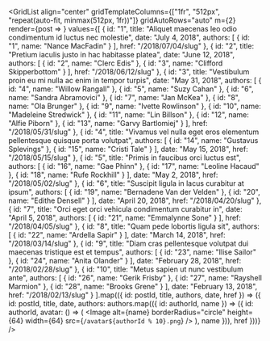 

<GridList
  align="center"
  gridTemplateColumns={["1fr", "512px", "repeat(auto-fit, minmax(512px, 1fr))"]}
  gridAutoRows="auto"
  m={2}
  render={post => <PostPreview post={post} key={post.id} />}
  values={[
    {
      id: "1",
      title: "Aliquet maecenas leo odio condimentum id luctus nec molestie",
      date: "July 4, 2018",
      authors: [
        {
          id: "1",
          name: "Nance MacFadin"
        }
      ],
      href: "/2018/07/04/slug"
    },
    {
      id: "2",
      title: "Pretium iaculis justo in hac habitasse platea",
      date: "June 12, 2018",
      authors: [
        {
          id: "2",
          name: "Clerc Edis"
        },
        {
          id: "3",
          name: "Clifford Skipperbottom"
        }
      ],
      href: "/2018/06/12/slug"
    },
    {
      id: "3",
      title: "Vestibulum proin eu mi nulla ac enim in tempor turpis",
      date: "May 31, 2018",
      authors: [
        {
          id: "4",
          name: "Willow Rangall"
        },
        {
          id: "5",
          name: "Suzy Cahan"
        },
        {
          id: "6",
          name: "Sandra Abramovici"
        },
        {
          id: "7",
          name: "Jan McKea"
        },
        {
          id: "8",
          name: "Ola Brunger"
        },
        {
          id: "9",
          name: "Ivette Rowlinson"
        },
        {
          id: "10",
          name: "Madeleine Stredwick"
        },
        {
          id: "11",
          name: "Lin Billson"
        },
        {
          id: "12",
          name: "Alfie Piborn"
        },
        {
          id: "13",
          name: "Garvy Bartlomiej"
        }
      ],
      href: "/2018/05/31/slug"
    },
    {
      id: "4",
      title:
        "Vivamus vel nulla eget eros elementum pellentesque quisque porta volutpat",
      authors: [
        {
          id: "14",
          name: "Gustavus Splevings"
        },
        {
          id: "15",
          name: "Cristi Tale"
        }
      ],
      date: "May 15, 2018",
      href: "/2018/05/15/slug"
    },
    {
      id: "5",
      title: "Primis in faucibus orci luctus est",
      authors: [
        {
          id: "16",
          name: "Gae Phinn"
        },
        {
          id: "17",
          name: "Leoline Hacaud"
        },
        {
          id: "18",
          name: "Rufe Rockhill"
        }
      ],
      date: "May 2, 2018",
      href: "/2018/05/02/slug"
    },
    {
      id: "6",
      title: "Suscipit ligula in lacus curabitur at ipsum",
      authors: [
        {
          id: "19",
          name: "Bernadene Van der Velden"
        },
        {
          id: "20",
          name: "Edithe Densell"
        }
      ],
      date: "April 20, 2018",
      href: "/2018/04/20/slug"
    },
    {
      id: "7",
      title: "Orci eget orci vehicula condimentum curabitur in",
      date: "April 5, 2018",
      authors: [
        {
          id: "21",
          name: "Emmalynne Sone"
        }
      ],
      href: "/2018/04/05/slug"
    },
    {
      id: "8",
      title: "Quam pede lobortis ligula sit",
      authors: [
        {
          id: "22",
          name: "Ardella Sapir"
        }
      ],
      date: "March 14, 2018",
      href: "/2018/03/14/slug"
    },
    {
      id: "9",
      title:
        "Diam cras pellentesque volutpat dui maecenas tristique est et tempus",
      authors: [
        {
          id: "23",
          name: "Ilise Sailor"
        },
        {
          id: "24",
          name: "Anita Olander"
        }
      ],
      date: "February 28, 2018",
      href: "/2018/02/28/slug"
    },
    {
      id: "10",
      title: "Metus sapien ut nunc vestibulum ante",
      authors: [
        {
          id: "26",
          name: "Gerik Frisby"
        },
        {
          id: "27",
          name: "Rayshell Marmion"
        },
        {
          id: "28",
          name: "Brooks Grene"
        }
      ],
      date: "February 13, 2018",
      href: "/2018/02/13/slug"
    }
  ].map(({ id: postId, title, authors, date, href }) => ({
    id: postId,
    title,
    date,
    authors: authors.map(({ id: authorId, name }) => ({
      id: authorId,
      avatar: () => (
        <Image
          alt={name}
          borderRadius="circle"
          height={64}
          width={64}
          src={`/avatar${authorId % 10}.png`}
        />
      ),
      name
    })),
    href
  }))}
/>
